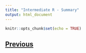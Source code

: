 ```yaml
---
title: "Intermediate R - Summary"
output: html_document
---
```


```r
knitr::opts_chunk$set(echo = TRUE)
```



## [Previous](magrittr.html)
